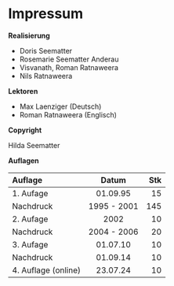 
# Impressum

**Realisierung**

- Doris Seematter
- Rosemarie Seematter Anderau
- Visvanath, Roman Ratnaweera
- Nils Ratnaweera
 
**Lektoren**

- Max Laenziger (Deutsch)
- Roman Ratnaweera (Englisch)

**Copyright**

Hilda Seematter

**Auflagen**


| Auflage              | Datum       | Stk |
|:---------------------|:-----------:|----:|
| 1. Aufage            | 01.09.95    | 15  |
| Nachdruck            | 1995 - 2001 | 145 |
| 2. Aufage            | 2002        | 10  |
| Nachdruck            | 2004 - 2006 | 20  |
| 3. Aufage            | 01.07.10    | 10  |
| Nachdruck            | 01.09.14    | 10  |
| 4. Auflage (online)  | 23.07.24    | 10  |

